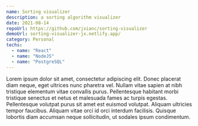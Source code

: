 ```yaml
---
name: Sorting visualizer
description: a sorting algorithm visualizer
date: 2021-08-14
repoUrl: https://github.com/jxianc/sorting-visualizer
demoUrl: sorting-visualizer-jx.netlify.app/
category: Personal
techs:
  - name: "React"
  - name: "NodeJS"
  - name: "PostgreSQL"
---
```


Lorem ipsum dolor sit amet, consectetur adipiscing elit. Donec placerat diam neque, eget ultrices nunc pharetra vel. Nullam vitae sapien at nibh tristique elementum vitae convallis purus. Pellentesque habitant morbi tristique senectus et netus et malesuada fames ac turpis egestas. Pellentesque volutpat purus sit amet est euismod volutpat. Aliquam ultricies tempor faucibus. Aliquam vitae orci id orci interdum facilisis. Quisque lobortis diam accumsan neque sollicitudin, ut sodales ipsum condimentum.
